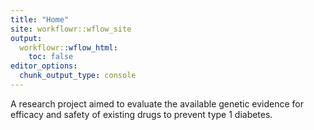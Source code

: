 ---
title: "Home"
site: workflowr::wflow_site
output:
  workflowr::wflow_html:
    toc: false
editor_options:
  chunk_output_type: console
---

A research project aimed to evaluate the available genetic evidence
for efficacy and safety of existing drugs to prevent type 1 diabetes.
